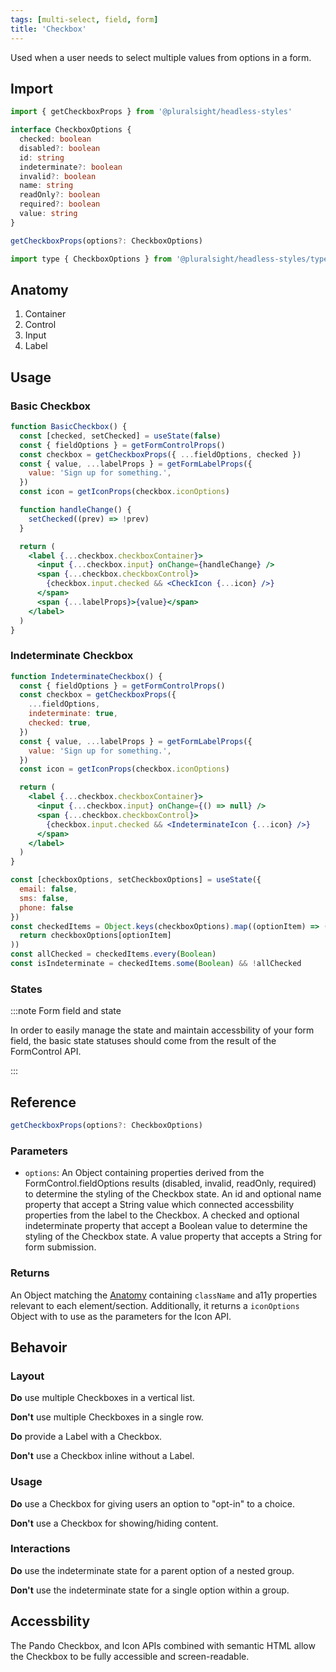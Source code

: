 ```yaml
---
tags: [multi-select, field, form]
title: 'Checkbox'
---
```



<p className="size-xxl">
  Used when a user needs to select multiple values from options in a form.
</p>

<DocsLinkBar
  github="https://github.com/pluralsight/pando/tree/main/packages/headless-styles/src/components/Checkbox"
  figma="https://www.figma.com/file/ZmH4XsZS5WnKeo28ylM5x1/Pando-UI-kit-(Web)?node-id=1214%3A50560&t=YLA3FBYLefNvfeuf-0"
/>

## Import

```javascript
import { getCheckboxProps } from '@pluralsight/headless-styles'
```

```typescript
interface CheckboxOptions {
  checked: boolean
  disabled?: boolean
  id: string
  indeterminate?: boolean
  invalid?: boolean
  name: string
  readOnly?: boolean
  required?: boolean
  value: string
}

getCheckboxProps(options?: CheckboxOptions)
```

```javascript
import type { CheckboxOptions } from '@pluralsight/headless-styles/types'
```

## Anatomy

1. Container
2. Control
3. Input
4. Label

## Usage

### Basic Checkbox

```jsx live
function BasicCheckbox() {
  const [checked, setChecked] = useState(false)
  const { fieldOptions } = getFormControlProps()
  const checkbox = getCheckboxProps({ ...fieldOptions, checked })
  const { value, ...labelProps } = getFormLabelProps({
    value: 'Sign up for something.',
  })
  const icon = getIconProps(checkbox.iconOptions)

  function handleChange() {
    setChecked((prev) => !prev)
  }

  return (
    <label {...checkbox.checkboxContainer}>
      <input {...checkbox.input} onChange={handleChange} />
      <span {...checkbox.checkboxControl}>
        {checkbox.input.checked && <CheckIcon {...icon} />}
      </span>
      <span {...labelProps}>{value}</span>
    </label>
  )
}
```

### Indeterminate Checkbox

```jsx live
function IndeterminateCheckbox() {
  const { fieldOptions } = getFormControlProps()
  const checkbox = getCheckboxProps({
    ...fieldOptions,
    indeterminate: true,
    checked: true,
  })
  const { value, ...labelProps } = getFormLabelProps({
    value: 'Sign up for something.',
  })
  const icon = getIconProps(checkbox.iconOptions)

  return (
    <label {...checkbox.checkboxContainer}>
      <input {...checkbox.input} onChange={() => null} />
      <span {...checkbox.checkboxControl}>
        {checkbox.input.checked && <IndeterminateIcon {...icon} />}
      </span>
    </label>
  )
}
```

```jsx showLineNumbers title="How to determine Indeterminate."
const [checkboxOptions, setCheckboxOptions] = useState({
  email: false,
  sms: false,
  phone: false
})
const checkedItems = Object.keys(checkboxOptions).map((optionItem) => (
  return checkboxOptions[optionItem]
))
const allChecked = checkedItems.every(Boolean)
const isIndeterminate = checkedItems.some(Boolean) && !allChecked
```

### States

<CheckboxStates />

:::note Form field and state

In order to easily manage the state and maintain accessbility of your form field, the basic state statuses should come from the result of the FormControl API.

:::

## Reference

```typescript
getCheckboxProps(options?: CheckboxOptions)
```

### Parameters

- `options`: An Object containing properties derived from the FormControl.fieldOptions results (disabled, invalid, readOnly, required) to determine the styling of the Checkbox state. An id and optional name property that accept a String value which connected accessbility properties from the label to the Checkbox. A checked and optional indeterminate property that accept a Boolean value to determine the styling of the Checkbox state. A value property that accepts a String for form submission.

### Returns

An Object matching the [Anatomy](#Anatomy) containing `className` and a11y properties relevant to each element/section. Additionally, it returns a `iconOptions` Object with to use as the parameters for the Icon API.

## Behavoir

### Layout

**Do** use multiple Checkboxes in a vertical list.

**Don't** use multiple Checkboxes in a single row.

**Do** provide a Label with a Checkbox.

**Don't** use a Checkbox inline without a Label.

### Usage

**Do** use a Checkbox for giving users an option to "opt-in" to a choice.

**Don't** use a Checkbox for showing/hiding content.

### Interactions

**Do** use the indeterminate state for a parent option of a nested group.

**Don't** use the indeterminate state for a single option within a group.

## Accessbility

The Pando Checkbox, and Icon APIs combined with semantic HTML allow the Checkbox to be fully accessible and screen-readable.

